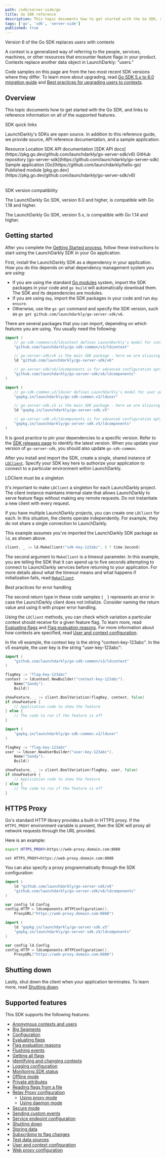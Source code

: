 ```yaml
---
path: /sdk/server-side/go
title: Go SDK reference
description: This topic documents how to get started with the Go SDK, and links to reference information on all of the supported features.
tags: ['go', 'sdk', 'server-side']
published: true
---
```


<Callout intent="info">
<CalloutTitle>Version 6 of the Go SDK replaces users with contexts</CalloutTitle>
<CalloutDescription>

A context is a generalized way of referring to the people, services, machines, or other resources that encounter feature flags in your product. Contexts replace another data object in LaunchDarkly: "users."

Code samples on this page are from the two most recent SDK versions where they differ. To learn more about upgrading, read [Go SDK 5.x to 6.0 migration guide](/sdk/server-side/go/migration-5-to-6) and [Best practices for upgrading users to contexts](/guides/flags/upgrading-contexts).

</CalloutDescription>
</Callout>

## Overview

This topic documents how to get started with the Go SDK, and links to reference information on all of the supported features.

<Callout intent="primary">
<CalloutTitle>SDK quick links</CalloutTitle>
<CalloutDescription>

LaunchDarkly's SDKs are open source. In addition to this reference guide, we provide source, API reference documentation, and a sample application:

<Table>
  <TableHeader>
    <TableHeadCell>Resource</TableHeadCell>
    <TableHeadCell>Location</TableHeadCell>
  </TableHeader>
  <TableBody>
    <TableRow>
      <TableCell>SDK API documentation</TableCell>
      <TableCell>[SDK API docs](https://pkg.go.dev/github.com/launchdarkly/go-server-sdk/v6)</TableCell>
    </TableRow>
    <TableRow>
      <TableCell>GitHub repository</TableCell>
      <TableCell>[go-server-sdk](https://github.com/launchdarkly/go-server-sdk)</TableCell>
    </TableRow>
    <TableRow>
      <TableCell>Sample application</TableCell>
      <TableCell>[Go](https://github.com/launchdarkly/hello-go)</TableCell>
    </TableRow>
    <TableRow>
      <TableCell>Published module</TableCell>
      <TableCell>[pkg.go.dev](https://pkg.go.dev/github.com/launchdarkly/go-server-sdk/v6)</TableCell>
    </TableRow>
  </TableBody>
</Table>

</CalloutDescription>
</Callout>

<Callout intent="info">
<CalloutTitle>SDK version compatibility</CalloutTitle>
<CalloutDescription>

The LaunchDarkly Go SDK, version 6.0 and higher, is compatible with Go 1.18 and higher.

The LaunchDarkly Go SDK, version 5.x, is compatible with Go 1.14 and higher.

</CalloutDescription>
</Callout>

## Getting started

After you complete the [Getting Started process](/home/getting-started), follow these instructions to start using the LaunchDarkly SDK in your Go application.

First, install the LaunchDarkly SDK as a dependency in your application. How you do this depends on what dependency management system you are using:

* If you are using the standard [Go modules](https://github.com/golang/go/wiki/Modules) system, import the SDK packages in your code and `go build` will automatically download them. The SDK and its dependencies are modules.
* If you are using `dep`, import the SDK packages in your code and run `dep ensure`.
* Otherwise, use the `go get` command and specify the SDK version, such as `go get github.com/launchdarkly/go-server-sdk/v6`.

There are several packages that you can import, depending on which features you are using. You usually need the following:

<CodeSample>
<CSTab label="Go SDK v6">

```go
import (
    // go-sdk-common/v3/ldcontext defines LaunchDarkly's model for contexts
    "github.com/launchdarkly/go-sdk-common/v3/ldcontext"

    // go-server-sdk/v6 is the main SDK package - here we are aliasing it to "ld"
    ld "github.com/launchdarkly/go-server-sdk/v6"

    // go-server-sdk/v6/ldcomponents is for advanced configuration options
    "github.com/launchdarkly/go-server-sdk/v6/ldcomponents"
)
```

</CSTab>
<CSTab label="Go SDK v5.x">

```go
import (
    // go-sdk-common.v2/lduser defines LaunchDarkly's model for user properties
    "gopkg.in/launchdarkly/go-sdk-common.v2/lduser"

    // go-server-sdk.v5 is the main SDK package - here we are aliasing it to "ld"
    ld "gopkg.in/launchdarkly/go-server-sdk.v5"

    // go-server-sdk.v5/ldcomponents is for advanced configuration options
    "gopkg.in/launchdarkly/go-server-sdk.v5/ldcomponents"
)
```

</CSTab>
</CodeSample>

It is good practice to pin your dependencies to a specific version. Refer to the [SDK releases page](https://github.com/launchdarkly/go-server-sdk/releases) to identify the latest version. When you update your version of `go-server-sdk`, you should also update `go-sdk-common`.

After you install and import the SDK, create a single, shared instance of [`LDClient`](https://pkg.go.dev/github.com/launchdarkly/go-server-sdk/v6#LDClient). Specify your SDK key here to authorize your application to connect to a particular environment within LaunchDarkly.

<Callout intent="alert">
<CalloutTitle>LDClient must be a singleton</CalloutTitle>
<CalloutDescription>

It's important to make `LDClient` a singleton for each LaunchDarkly project. The client instance maintains internal state that allows LaunchDarkly to serve feature flags without making any remote requests. Do not instantiate a new client with every request.

If you have multiple LaunchDarkly projects, you can create one `LDClient` for each. In this situation, the clients operate independently. For example, they do not share a single connection to LaunchDarkly.

</CalloutDescription>
</Callout>

This example assumes you've imported the LaunchDarkly SDK package as `ld`, as shown above.

<CodeSample>
<CSTab label="Go">

```go
client, _ := ld.MakeClient("sdk-key-123abc", 5 * time.Second)
```

</CSTab>
</CodeSample>

The second argument to `MakeClient` is a timeout parameter. In this example, you are telling the SDK that it can spend up to five seconds attempting to connect to LaunchDarkly services before returning to your application. For more details about what the timeout means and what happens if initialization fails, read [`MakeClient`](https://pkg.go.dev/github.com/launchdarkly/go-server-sdk/v6#MakeClient).

<Callout intent="info">
<CalloutTitle>Best practices for error handling</CalloutTitle>
<CalloutDescription>

The second return type in these code samples ( `_` ) represents an error in case the LaunchDarkly client does not initialize. Consider naming the return value and using it with proper error handling.

</CalloutDescription>
</Callout>

Using the `LDClient` methods, you can check which variation a particular context should receive for a given feature flag. To learn more, read [Evaluating flags](/sdk/features/evaluating) and [Flag evaluation reasons](/sdk/features/evaluation-reasons). For more information about how contexts are specified, read [User and context configuration](/sdk/features/user-context-config).

In the v6 example, the context key is the string "context-key-123abc". In the v5 example, the user key is the string "user-key-123abc":

<CodeSample>
<CSTab label="Go SDK v6">

```go
import (
    "github.com/launchdarkly/go-sdk-common/v3/ldcontext"
)

flagKey := "flag-key-123abc"
context := ldcontext.NewBuilder("context-key-123abc").
    Name("Sandy").
    Build()

showFeature, _ := client.BoolVariation(flagKey, context, false)
if showFeature {
    // Application code to show the feature
} else {
    // The code to run if the feature is off
}
```

</CSTab>
<CSTab label="Go SDK v5.x">

```go
import (
    "gopkg.in/launchdarkly/go-sdk-common.v2/lduser"
)

flagKey := "flag-key-123abc"
user := lduser.NewUserBuilder("user-key-123abc").
    Name("Sandy").
    Build()

showFeature, _ := client.BoolVariation(flagKey, user, false)
if showFeature {
    // Application code to show the feature
} else {
    // The code to run if the feature is off
}
```

</CSTab>
</CodeSample>

## HTTPS Proxy

Go's standard HTTP library provides a built-in HTTPS proxy. If the `HTTPS_PROXY` environment variable is present, then the SDK will proxy all network requests through the URL provided.

Here is an example:

<CodeSample>
<CSTab label="Console">

```bash
export HTTPS_PROXY=https://web-proxy.domain.com:8080
```

</CSTab>
<CSTab label="cmd">

```
set HTTPS_PROXY=https://web-proxy.domain.com:8080
```

</CSTab>
</CodeSample>

You can also specify a proxy programmatically through the SDK configuration:

<CodeSample>
<CSTab label="Go SDK v6">

```go
import (
    ld "github.com/launchdarkly/go-server-sdk/v6"
    "github.com/launchdarkly/go-server-sdk/v6/ldcomponents"
)

var config ld.Config
config.HTTP = ldcomponents.HTTPConfiguration().
    ProxyURL("https://web-proxy.domain.com:8080")
```

</CSTab>
<CSTab label="Go SDK v5.x">

```go
import (
    ld "gopkg.in/launchdarkly/go-server-sdk.v5"
    "gopkg.in/launchdarkly/go-server-sdk.v5/ldcomponents"
)

var config ld.Config
config.HTTP = ldcomponents.HTTPConfiguration().
    ProxyURL("https://web-proxy.domain.com:8080")
```

</CSTab>
</CodeSample>

## Shutting down

Lastly, shut down the client when your application terminates. To learn more, read [Shutting down](/sdk/features/shutdown#go).

## Supported features

This SDK supports the following features:

* [Anonymous contexts and users](/sdk/features/anonymous#go)
* [Big Segments](/sdk/features/big-segments#go)
* [Configuration](/sdk/features/config#go)
* [Evaluating flags](/sdk/features/evaluating#go)
* [Flag evaluation reasons](/sdk/features/evaluation-reasons#go)
* [Flushing events](/sdk/features/flush#go)
* [Getting all flags](/sdk/features/all-flags#go)
* [Identifying and changing contexts](/sdk/features/identify#go)
* [Logging configuration](/sdk/features/logging#go)
* [Monitoring SDK status](/sdk/features/monitoring#go)
* [Offline mode](/sdk/features/offline-mode#go)
* [Private attributes](/sdk/features/private-attributes#go)
* [Reading flags from a file](/sdk/features/flags-from-files#go)
* [Relay Proxy configuration](/sdk/features/relay-proxy-configuration)
  * [Using proxy mode](/sdk/features/relay-proxy-configuration/proxy-mode#go)
  * [Using daemon mode](/sdk/features/relay-proxy-configuration/daemon-mode#go)
* [Secure mode](/sdk/features/secure-mode#go)
* [Sending custom events](/sdk/features/events#go)
* [Service endpoint configuration](/sdk/features/service-endpoint-configuration#go)
* [Shutting down](/sdk/features/shutdown#go)
* [Storing data](/sdk/features/storing-data#go)
* [Subscribing to flag changes](/sdk/features/flag-changes#go)
* [Test data sources](/sdk/features/test-data-sources#go)
* [User and context configuration](/sdk/features/user-context-config#go)
* [Web proxy configuration](/sdk/features/web-proxy#go)
